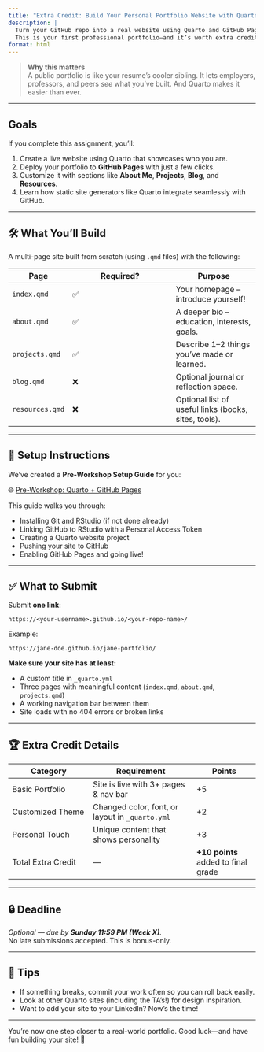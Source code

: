 ```yaml
---
title: "Extra Credit: Build Your Personal Portfolio Website with Quarto + GitHub Pages"
description: |
  Turn your GitHub repo into a real website using Quarto and GitHub Pages.
  This is your first professional portfolio—and it’s worth extra credit.
format: html
---
```


> **Why this matters**  
> A public portfolio is like your resume's cooler sibling. It lets employers,
> professors, and peers *see* what you’ve built. And Quarto makes it easier than ever.

---

## Goals

If you complete this assignment, you’ll:

1. Create a live website using Quarto that showcases who you are.  
2. Deploy your portfolio to **GitHub Pages** with just a few clicks.  
3. Customize it with sections like **About Me**, **Projects**, **Blog**, and **Resources**.  
4. Learn how static site generators like Quarto integrate seamlessly with GitHub.

---

## 🛠️ What You’ll Build

A multi-page site built from scratch (using `.qmd` files) with the following:

| Page | Required? | Purpose |
|------|-----------|---------|
| `index.qmd` | ✅ | Your homepage – introduce yourself! |
| `about.qmd` | ✅ | A deeper bio – education, interests, goals. |
| `projects.qmd` | ✅ | Describe 1–2 things you’ve made or learned. |
| `blog.qmd` | ❌ | Optional journal or reflection space. |
| `resources.qmd` | ❌ | Optional list of useful links (books, sites, tools). |

---

## 🧰 Setup Instructions

We’ve created a **Pre-Workshop Setup Guide** for you:

🌐 [Pre-Workshop: Quarto + GitHub Pages](https://github.com/bc-alvarez/quarto-portfolio-setup)

This guide walks you through:

- Installing Git and RStudio (if not done already)
- Linking GitHub to RStudio with a Personal Access Token
- Creating a Quarto website project
- Pushing your site to GitHub
- Enabling GitHub Pages and going live!

---

## ✅ What to Submit

Submit **one link**:  
```
https://<your-username>.github.io/<your-repo-name>/
```

Example:  
```
https://jane-doe.github.io/jane-portfolio/
```

**Make sure your site has at least:**

- A custom title in `_quarto.yml`  
- Three pages with meaningful content (`index.qmd`, `about.qmd`, `projects.qmd`)  
- A working navigation bar between them  
- Site loads with no 404 errors or broken links

---

## 🏆 Extra Credit Details

| Category | Requirement | Points |
|----------|-------------|--------|
| Basic Portfolio | Site is live with 3+ pages & nav bar | +5 |
| Customized Theme | Changed color, font, or layout in `_quarto.yml` | +2 |
| Personal Touch | Unique content that shows personality | +3 |
| Total Extra Credit | — | **+10 points** added to final grade |

---

## 🔒 Deadline

*Optional — due by **Sunday 11:59 PM (Week X)**.*  
No late submissions accepted. This is bonus-only.

---

## 🧠 Tips

- If something breaks, commit your work often so you can roll back easily.  
- Look at other Quarto sites (including the TA’s!) for design inspiration.  
- Want to add your site to your LinkedIn? Now’s the time!

---

You’re now one step closer to a real-world portfolio. Good luck—and have fun building your site! 🚀